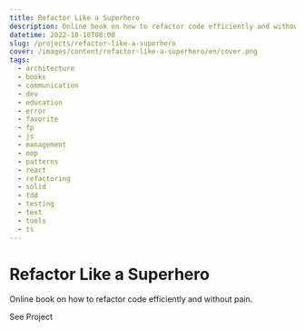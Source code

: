```yaml
---
title: Refactor Like a Superhero
description: Online book on how to refactor code efficiently and without pain.
datetime: 2022-10-10T08:00
slug: /projects/refactor-like-a-superhero
cover: /images/content/refactor-like-a-superhero/en/cover.png
tags:
  - architecture
  - books
  - communication
  - dev
  - education
  - error
  - favorite
  - fp
  - js
  - management
  - oop
  - patterns
  - react
  - refactoring
  - solid
  - tdd
  - testing
  - text
  - tools
  - ts
---
```


# Refactor Like a Superhero

Online book on how to refactor code efficiently and without pain.

<Redirect to="https://github.com/bespoyasov/refactor-like-a-superhero-online-book">
  See Project
</Redirect>
